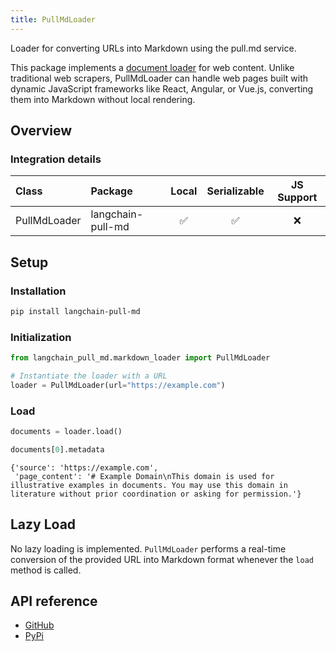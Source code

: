 ```yaml
---
title: PullMdLoader
---
```


Loader for converting URLs into Markdown using the pull.md service.

This package implements a [document loader](/oss/python/concepts/document_loaders/) for web content. Unlike traditional web scrapers, PullMdLoader can handle web pages built with dynamic JavaScript frameworks like React, Angular, or Vue.js, converting them into Markdown without local rendering.

## Overview

### Integration details

| Class | Package | Local | Serializable | JS Support |
| :--- | :--- | :---: | :---: | :---: |
| PullMdLoader | langchain-pull-md | ✅ | ✅ | ❌ |

## Setup

### Installation

```bash
pip install langchain-pull-md
```

### Initialization

```python
from langchain_pull_md.markdown_loader import PullMdLoader

# Instantiate the loader with a URL
loader = PullMdLoader(url="https://example.com")
```

### Load

```python
documents = loader.load()
```

```python
documents[0].metadata
```

```output
{'source': 'https://example.com',
 'page_content': '# Example Domain\nThis domain is used for illustrative examples in documents. You may use this domain in literature without prior coordination or asking for permission.'}
```

## Lazy Load

No lazy loading is implemented. `PullMdLoader` performs a real-time conversion of the provided URL into Markdown format whenever the `load` method is called.

## API reference

- [GitHub](https://github.com/chigwell/langchain-pull-md)
- [PyPi](https://pypi.org/project/langchain-pull-md/)
